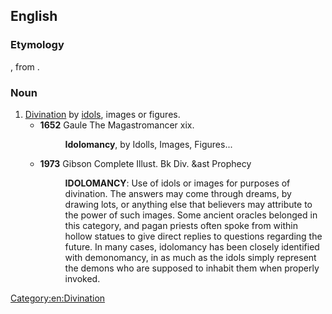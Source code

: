 ==English==

===Etymology===
{{etyl|LL.|en}} {{m|la|idolum}}, from {{etyl|grc|en}} {{m|grc|εἴδωλον||image, idol}}.

===Noun===
{{en-noun|-}}

# [[divination|Divination]] by [[idol]]s, images or figures.
#* '''1652''' Gaule The Magastromancer xix.
#*: '''Idolomancy''', by Idolls, Images, Figures...
#* '''1973''' Gibson Complete Illust. Bk Div. &ast Prophecy
#*: '''IDOLOMANCY''': Use of idols or images for purposes of divination. The answers may come through dreams, by drawing lots, or anything else that believers may attribute to the power of such images. Some ancient oracles belonged in this category, and pagan priests often spoke from within hollow statues to give direct replies to questions regarding the future. In many cases, idolomancy has been closely identified with demonomancy, in as much as the idols simply represent the demons who are supposed to inhabit them when properly invoked.

[[Category:en:Divination]]